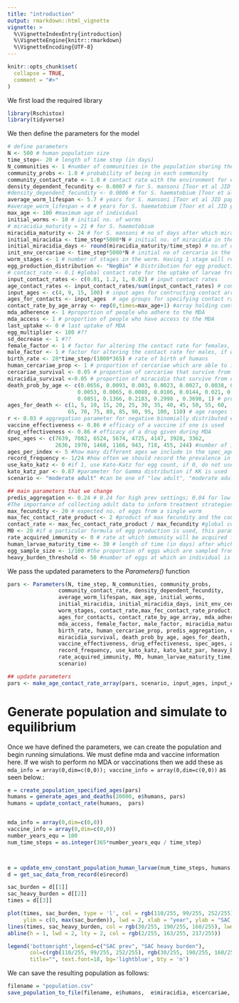 ```yaml
---
title: "introduction"
output: rmarkdown::html_vignette
vignette: >
  %\VignetteIndexEntry{introduction}
  %\VignetteEngine{knitr::rmarkdown}
  %\VignetteEncoding{UTF-8}
---
```


```r
knitr::opts_chunk$set(
  collapse = TRUE,
  comment = "#>"
)
```

We first load the required library

```r
library(Rschistox)
library(tidyverse)
```

We then define the parameters for the model

```r

# define parameters
N <- 500 # human population size
time_step<- 20 # length of time step (in days)
N_communities <- 1 #number of communities in the population sharing the same environmental source
community_probs <- 1.0 # probability of being in each community
community_contact_rate <- 1.0 # contact rate with the environment for each of the commununity
density_dependent_fecundity <- 0.0007 # for S. mansoni [Toor et al JID paper SI] #decrease in egg production per worm due to high density of worms
#density_dependent_fecundity <- 0.0006 # for S. haematobium [Toor et al JID paper SI]
average_worm_lifespan <- 5.7 # years for S. mansoni [Toor et al JID paper SI] # average expectancy of a worm
#average_worm_lifespan = 4 # years for S. haematobium [Toor et al JID paper SI]
max_age <- 100 #maximum age of individual
initial_worms <- 10 # initial no. of worms
# miracidia_maturity = 21 # for S. haemotobium
miracidia_maturity <- 24 # for S. mansoni # no of days after which miracidias will mature to cercariae
initial_miracidia <- time_step*5000*N # initial no. of miracidia in the environment
initial_miracidia_days <- round(miracidia_maturity/time_step) # no.of days miracidia will age into cercariae larvae
init_env_cercariae <- time_step*5000*N # initial no of cercaria in the environment
worm_stages <- 1 # number of stages in the worm. Having 1 stage will result to a Gamma distrinution
egg_production_distribution <- "NegBin" # Distribution for egg production, either "Poisson" or "NegBin"
# contact_rate <- 0.1 #global contact rate for the uptake of larvae from the environment
input_contact_rates <- c(0.01, 1.2, 1, 0.02) # input contact rates
age_contact_rates <- input_contact_rates/sum(input_contact_rates) # contact rate for the uptake of larvae from the environment for the chosen age groups
input_ages <- c(4, 9, 15, 100) # input ages for contructing contact array
ages_for_contacts <- input_ages  # age groups for specifying contact rates
contact_rate_by_age_array <- rep(0,times=max_age+1) #array holding contact rate for each age
mda_adherence <- 1 #proportion of people who adhere to the MDA
mda_access <- 1 # proportion of people who have access to the MDA
last_uptake <- 0 # last uptake of MDA
egg_multiplier <- 100 #??
sd_decrease <- 1 #??
female_factor <- 1 # factor for altering the contact rate for females, if we choose to have gender-specific behavior which affects contact rate
male_factor <- 1 # factor for altering the contact rate for males, if we choose to have gender-specific behavior which affects contact rate
birth_rate <- 28*time_step/(1000*365) # rate of birth of humans
human_cercariae_prop <- 1 # proportion of cercariae which are able to infect humans
cercariae_survival <- 0.05 # proportion of cercariae that survive from one time point to the next
miracidia_survival <-0.05 # proportion of miracidia that survive from one time point to the next
death_prob_by_age <- c(0.0656, 0.0093, 0.003, 0.0023, 0.0027, 0.0038, 0.0044, 0.0048,
                      0.0053, 0.0065, 0.0088, 0.0106, 0.0144, 0.021, 0.0333, 0.0529,
                      0.0851, 0.1366, 0.2183, 0.2998 , 0.3698, 1) # probability of dying each year, specified by age
ages_for_death <- c(1, 5, 10, 15, 20, 25, 30, 35, 40, 45, 50, 55, 60,
                   65, 70, 75, 80, 85, 90, 95, 100, 110) # age ranges for death probailities
r <- 0.03 # aggregation parameter for negative binomially distributed egg production
vaccine_effectiveness <- 0.86 # efficacy of a vaccine if one is used
drug_effectiveness <- 0.86 # efficacy of a drug given during MDA
spec_ages <- c(7639, 7082, 6524, 5674, 4725, 4147, 3928, 3362,
               2636, 1970, 1468, 1166, 943, 718, 455, 244) #number of individuals by age group
ages_per_index <- 5 #how many different ages we include in the spec_ages parameter
record_frequency <- 1/24 #how often we should record the prevalence in the population during simulation
use_kato_katz <- 0 #if 1, use Kato-Katz for egg count, if 0, do not use KK
kato_katz_par <- 0.87 #parameter for Gamma distribution if KK is used
scenario <- "moderate adult" #can be one of "low adult", "moderate adult" or high adult"

## main parameters that we change
predis_aggregation <- 0.24 # 0.24 for high prev settings; 0.04 for low prev settings # From "The design of schistosomiasis monitoring and evaluation programmes:
#The importance of collecting adult data to inform treatment strategies for Schistosoma mansoni". aggregation for predisposition of individuals to uptake laevale. This is chosen from a Gamma distribution with mean 1 for each individual and set for life. If high, the aggregation is low, meaning individuals have roughly the same predisposition. If low, larvae become concentrated in a few individuals.
max_fecundity <- 20 # expected no. of eggs from a single worm
max_fec_contact_rate_product <- 2 #product of max fecundity and the contact rate in the population. Setting this to a desired value is often a good way to ensure that the epidemic stays within a reasonable range, as when the max fecundity increases, if the contact rate doesn't decrease appropriately, then the behaviour of the outbreak can be unrealistically difficult to control.
contact_rate <- max_fec_contact_rate_product / max_fecundity #global contact rate for the uptake of larvae from the environment
M0 <- 20 #if a particular formula of egg production is used, this parameter is required and is a proxy for mean worm burden
rate_acquired_immunity <- 0 # rate at which immunity will be acquired for individuals. This will be multiplied by the cumulative nymber of worms people have had during their life to decide the level of immunity acquired
human_larvae_maturity_time <- 30 # length of time (in days) after which a cercariae uptake by a human will mature into a worm
egg_sample_size <- 1/100 #the proportion of eggs which are sampled from each individual every time we check their burden (between 0 and 1). 1= all eggs in the person are sampled. Typical value fpr a urine sample may be ~1/100
heavy_burden_threshold <- 50 #number of eggs at which an individual is said to have a heavy infection

```

We pass the updated parameters to the *Parameters()* function

```r
pars <- Parameters(N, time_step, N_communities, community_probs,
                community_contact_rate, density_dependent_fecundity,
                average_worm_lifespan, max_age, initial_worms,
                initial_miracidia, initial_miracidia_days, init_env_cercariae,
                worm_stages, contact_rate,max_fec_contact_rate_product, max_fecundity, age_contact_rates,
                ages_for_contacts, contact_rate_by_age_array, mda_adherence,
                mda_access, female_factor, male_factor, miracidia_maturity,
                birth_rate, human_cercariae_prop, predis_aggregation, cercariae_survival,
                miracidia_survival, death_prob_by_age, ages_for_death, r,
                vaccine_effectiveness, drug_effectiveness, spec_ages, ages_per_index,
                record_frequency, use_kato_katz, kato_katz_par, heavy_burden_threshold,
                rate_acquired_immunity, M0, human_larvae_maturity_time, egg_sample_size, input_ages, input_contact_rates,
                scenario)

## update parameters
pars <- make_age_contact_rate_array(pars, scenario, input_ages, input_contact_rates)

```

# Generate population and simulate to equilibrium
Once we have defined the parameters, we can create the population and begin running simulations. We must define mda and vaccine information here. If we wish to perform no MDA or vaccinations then we add these as ```mda_info = array(0,dim=c(0,0)); vaccine_info = array(0,dim=c(0,0))``` as seen below.:
```r
e = create_population_specified_ages(pars)
humans = generate_ages_and_deaths(20000, e$humans, pars)
humans = update_contact_rate(humans,  pars)


mda_info = array(0,dim=c(0,0))
vaccine_info = array(0,dim=c(0,0))
number_years_equ = 100
num_time_steps = as.integer(365*number_years_equ / time_step)



e = update_env_constant_population_human_larvae(num_time_steps, humans,  e$miracidia, e$cercariae, pars, mda_info, vaccine_info)
d = get_sac_data_from_record(e$record)

sac_burden = d[[1]]
sac_heavy_burden = d[[2]]
times = d[[3]]
```




``` r
plot(times, sac_burden, type = 'l', col = rgb(110/255, 99/255, 252/255), bty = 'n',
     ylim = c(0, max(sac_burden)), lwd = 2, xlab = "year", ylab = "SAC prevalence")
lines(times, sac_heavy_burden, col = rgb(30/255, 190/255, 160/255), lwd =2 )
abline(h = 1, lwd = 2, lty = 2, col = rgb(2/255, 163/255, 217/255))

legend('bottomright',legend=c("SAC prev", "SAC heavy burden"),
       col=c(rgb(110/255, 99/255, 252/255), rgb(30/255, 190/255, 160/255)), lwd = c(2,2), lty = c(1,1), cex=1.2,
       title="", text.font=18, bg='lightblue', bty = 'n')
```

We can save the resulting population as follows:
```r
filename = "population.csv"
save_population_to_file(filename, e$humans,  e$miracidia, e$cercariae, pars)
```
